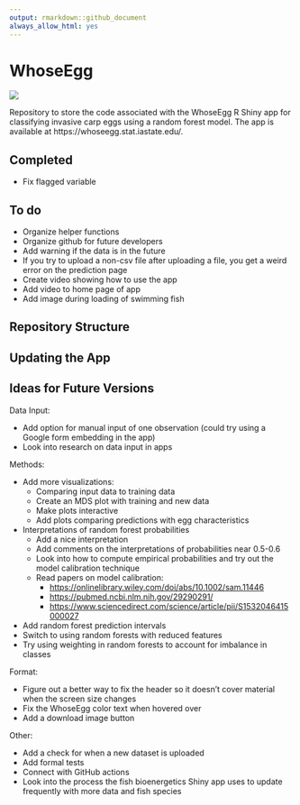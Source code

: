 ```yaml
---
output: rmarkdown::github_document
always_allow_html: yes
---
```


# WhoseEgg

![](www/eggs-in-a-row.jpeg)

Repository to store the code associated with the WhoseEgg R Shiny app for classifying invasive carp eggs using a random forest model. The app is available at https://whoseegg.stat.iastate.edu/.

## Completed

- Fix flagged variable

## To do

- Organize helper functions
- Organize github for future developers
- Add warning if the data is in the future
- If you try to upload a non-csv file after uploading a file, you get a weird error on the prediction page
- Create video showing how to use the app
- Add video to home page of app
- Add image during loading of swimming fish

## Repository Structure

## Updating the App

## Ideas for Future Versions

Data Input: 

- Add option for manual input of one observation (could try using a Google form embedding in the app)
- Look into research on data input in apps

Methods:

- Add more visualizations:
  - Comparing input data to training data
  - Create an MDS plot with training and new data
  - Make plots interactive
  - Add plots comparing predictions with egg characteristics
- Interpretations of random forest probabilities
  - Add a nice interpretation
  - Add comments on the interpretations of probabilities near 0.5-0.6
  - Look into how to compute empirical probabilities and try out the model calibration technique
  - Read papers on model calibration:
    - [https://onlinelibrary.wiley.com/doi/abs/10.1002/sam.11446](https://onlinelibrary.wiley.com/doi/abs/10.1002/sam.11446)
    - [https://pubmed.ncbi.nlm.nih.gov/29290291/](https://pubmed.ncbi.nlm.nih.gov/29290291/)
    - [https://www.sciencedirect.com/science/article/pii/S1532046415000027](https://www.sciencedirect.com/science/article/pii/S1532046415000027)
- Add random forest prediction intervals
- Switch to using random forests with reduced features
- Try using weighting in random forests to account for imbalance in classes

Format: 

- Figure out a better way to fix the header so it doesn't cover material when the screen size changes
- Fix the WhoseEgg color text when hovered over
- Add a download image button

Other:

- Add a check for when a new dataset is uploaded
- Add formal tests
- Connect with GitHub actions
- Look into the process the fish bioenergetics Shiny app uses to update frequently with more data and fish species